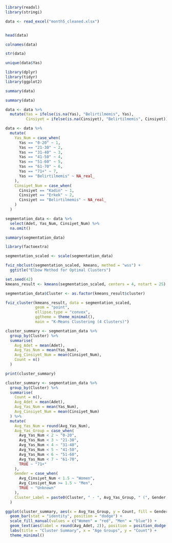 
```{r}
library(readxl)  
library(stringi)  

data <- read_excel("month5_cleaned.xlsx")


head(data)
```


```{r}
colnames(data)
```

```{r}
str(data)
```

```{r}
unique(data$Yas)
```

```{r}
library(dplyr)
library(tidyr)
library(ggplot2)

summary(data)
```

```{r}
summary(data)
```

```{r}
data <- data %>%
  mutate(Yas = ifelse(is.na(Yas), "Belirtilmemis", Yas),
         Cinsiyet = ifelse(is.na(Cinsiyet), "Belirtilmemis", Cinsiyet))

data <- data %>%
  mutate(
    Yas_Num = case_when(
      Yas == "0-20" ~ 1,
      Yas == "21-30" ~ 2,
      Yas == "31-40" ~ 3,
      Yas == "41-50" ~ 4,
      Yas == "51-60" ~ 5,
      Yas == "61-70" ~ 6,
      Yas == "71+" ~ 7,
      Yas == "Belirtilmemis" ~ NA_real_
    ),
    Cinsiyet_Num = case_when(
      Cinsiyet == "Kadin" ~ 1,
      Cinsiyet == "Erkek" ~ 2,
      Cinsiyet == "Belirtilmemis" ~ NA_real_
    )
  )

segmentation_data <- data %>%
  select(Adet, Yas_Num, Cinsiyet_Num) %>%
  na.omit()

summary(segmentation_data)
```

```{r}
library(factoextra)

segmentation_scaled <- scale(segmentation_data)

fviz_nbclust(segmentation_scaled, kmeans, method = "wss") +
  ggtitle("Elbow Method for Optimal Clusters")
```

```{r}
set.seed(42)
kmeans_result <- kmeans(segmentation_scaled, centers = 4, nstart = 25)

segmentation_data$Cluster <- as.factor(kmeans_result$cluster)

fviz_cluster(kmeans_result, data = segmentation_scaled,
             geom = "point",
             ellipse.type = "convex",
             ggtheme = theme_minimal(),
             main = "K-Means Clustering (4 Clusters)")
```

```{r}
cluster_summary <- segmentation_data %>%
  group_by(Cluster) %>%
  summarise(
    Avg_Adet = mean(Adet),
    Avg_Yas_Num = mean(Yas_Num),
    Avg_Cinsiyet_Num = mean(Cinsiyet_Num),
    Count = n()
  )

print(cluster_summary)
```

```{r}
cluster_summary <- segmentation_data %>%
  group_by(Cluster) %>%
  summarise(
    Count = n(),
    Avg_Adet = mean(Adet),
    Avg_Yas_Num = mean(Yas_Num),
    Avg_Cinsiyet_Num = mean(Cinsiyet_Num)
  ) %>%
  mutate(
    Avg_Yas_Num = round(Avg_Yas_Num), 
    Avg_Yas_Group = case_when(
      Avg_Yas_Num < 2 ~ "0-20",
      Avg_Yas_Num < 3 ~ "21-30",
      Avg_Yas_Num < 4 ~ "31-40",
      Avg_Yas_Num < 5 ~ "41-50",
      Avg_Yas_Num < 6 ~ "51-60",
      Avg_Yas_Num < 7 ~ "61-70",
      TRUE ~ "71+"
    ),
    Gender = case_when(
      Avg_Cinsiyet_Num < 1.5 ~ "Women",
      Avg_Cinsiyet_Num >= 1.5 ~ "Men",
      TRUE ~ "Unknown"
    ),
    Cluster_Label = paste0(Cluster, " - ", Avg_Yas_Group, " (", Gender, ")")
  )

ggplot(cluster_summary, aes(x = Avg_Yas_Group, y = Count, fill = Gender)) +
  geom_bar(stat = "identity", position = "dodge") +
  scale_fill_manual(values = c("Women" = "red", "Men" = "blue")) +
  geom_text(aes(label = round(Avg_Adet, 2)), position = position_dodge(width = 0.9), vjust = -0.5, size = 3.5) +
  labs(title = "Cluster Summary", x = "Age Groups", y = "Count") +
  theme_minimal()
```